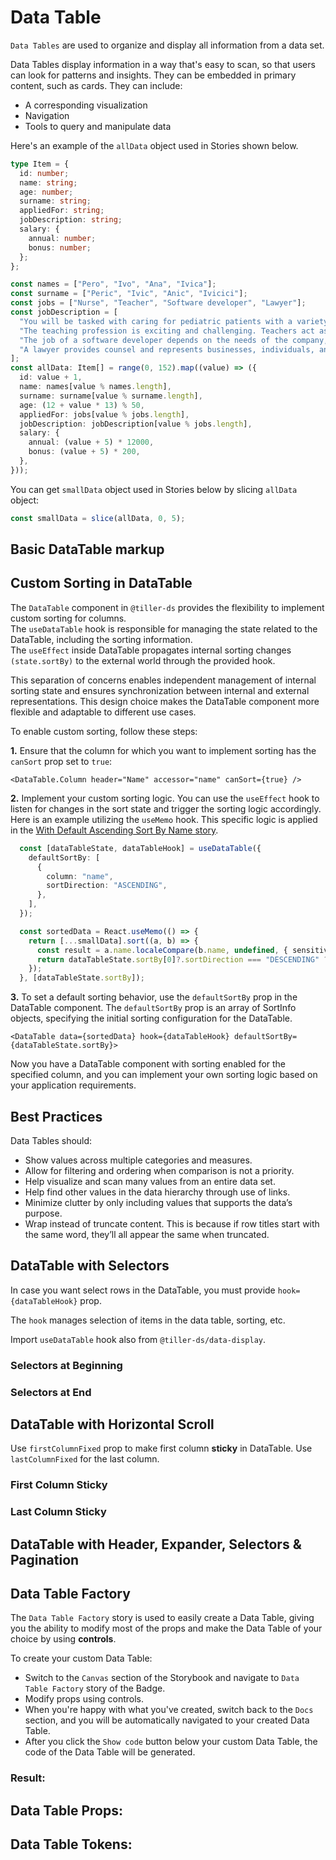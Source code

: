 

# Data Table

`Data Tables` are used to organize and display all information from a data set.

Data Tables display information in a way that's easy to scan, so that users can look for patterns and insights. They can be embedded in primary content, such as cards. They can include:

- A corresponding visualization
- Navigation
- Tools to query and manipulate data

Here's an example of the `allData` object used in Stories shown below.

```ts
type Item = {
  id: number;
  name: string;
  age: number;
  surname: string;
  appliedFor: string;
  jobDescription: string;
  salary: {
    annual: number;
    bonus: number;
  };
};

const names = ["Pero", "Ivo", "Ana", "Ivica"];
const surname = ["Peric", "Ivic", "Anic", "Ivicici"];
const jobs = ["Nurse", "Teacher", "Software developer", "Lawyer"];
const jobDescription = [
  "You will be tasked with caring for pediatric patients with a variety of health conditions and challenges as well as collaborating with physicians to provide the highest-quality care possible to each individual. As a registered nurse on staff, you will communicate orders to medical assistants and other team members and coordinate with staff and families to ensure the adherence to the attending physician’s instructions as well as proper care and disease control practices.",
  "The teaching profession is exciting and challenging. Teachers act as role models, mentors, caregivers and advisers. They can have a profound effect on the lives of their students.",
  "The job of a software developer depends on the needs of the company, organization or team they are on. Some build and maintain systems that run devices and networks. Others develop applications that make it possible for people to perform specific tasks on computers, cellphones or other devices.",
  "A lawyer provides counsel and represents businesses, individuals, and government agencies in legal matters and disputes. A lawyer'ss main duties are to uphold the law while protecting a client's rights. Lawyers advise, research, and collect evidence or information, draft legal documents such as contracts, divorces, or real estate transactions, and defend or prosecute in court",
];
const allData: Item[] = range(0, 152).map((value) => ({
  id: value + 1,
  name: names[value % names.length],
  surname: surname[value % surname.length],
  age: (12 + value * 13) % 50,
  appliedFor: jobs[value % jobs.length],
  jobDescription: jobDescription[value % jobs.length],
  salary: {
    annual: (value + 5) * 12000,
    bonus: (value + 5) * 200,
  },
}));
```

You can get `smallData` object used in Stories below by slicing `allData` object:
```ts
const smallData = slice(allData, 0, 5);
```

## Basic DataTable markup

<Canvas>
  <Story id="component-library-data-display-datatable--simple" />
</Canvas>

## Custom Sorting in DataTable

The `DataTable` component in `@tiller-ds` provides the flexibility to implement custom sorting for columns. <br/>
The `useDataTable` hook is responsible for managing the state related to the DataTable, including the sorting information.<br/>
The `useEffect` inside DataTable propagates internal sorting changes `(state.sortBy)` to the external world through the provided hook.

This separation of concerns enables independent management of internal sorting state and ensures synchronization between internal and external representations. This design choice makes the DataTable component more flexible and adaptable to different use cases.

To enable custom sorting, follow these steps:

**1.** Ensure that the column for which you want to implement sorting has the `canSort` prop set to `true`:
```tsx
<DataTable.Column header="Name" accessor="name" canSort={true} />
```

**2.** Implement your custom sorting logic. You can use the `useEffect` hook to listen for changes in the sort state and trigger the sorting logic accordingly.
Here is an example utilizing the `useMemo` hook. This specific logic is applied in the [With Default Ascending Sort By Name story](https://croz-ltd.github.io/tiller/?path=/story/component-library-data-display-datatable--with-default-ascending-sort-by-name).
```ts
  const [dataTableState, dataTableHook] = useDataTable({
    defaultSortBy: [
      {
        column: "name",
        sortDirection: "ASCENDING",
      },
    ],
  });

  const sortedData = React.useMemo(() => {
    return [...smallData].sort((a, b) => {
      const result = a.name.localeCompare(b.name, undefined, { sensitivity: 'base' });
      return dataTableState.sortBy[0]?.sortDirection === "DESCENDING" ? -result : result;
    });
  }, [dataTableState.sortBy]);
```

**3.** To set a default sorting behavior, use the `defaultSortBy` prop in the DataTable component. The `defaultSortBy` prop is an array of SortInfo objects, specifying the initial sorting configuration for the DataTable.
```tsx
<DataTable data={sortedData} hook={dataTableHook} defaultSortBy={dataTableState.sortBy}>
```

Now you have a DataTable component with sorting enabled for the specified column, and you can implement your own sorting logic based on your application requirements.

## Best Practices

Data Tables should:

- Show values across multiple categories and measures.
- Allow for filtering and ordering when comparison is not a priority.
- Help visualize and scan many values from an entire data set.
- Help find other values in the data hierarchy through use of links.
- Minimize clutter by only including values that supports the data’s purpose.
- Wrap instead of truncate content. This is because if row titles start with the same word, they’ll all appear the same when truncated.


## DataTable with Selectors

In case you want select rows in the DataTable, you must provide `hook={dataTableHook}` prop.

The `hook` manages selection of items in the data table, sorting, etc.

Import `useDataTable` hook also from `@tiller-ds/data-display`.

### Selectors at Beginning

<Canvas>
  <Story id="component-library-data-display-datatable--with-selector-at-beginning" />
</Canvas>

### Selectors at End

<Canvas>
  <Story id="component-library-data-display-datatable--with-selector-at-end" />
</Canvas>

## DataTable with Horizontal Scroll

<Canvas>
  <Story id="component-library-data-display-datatable--with-horizontal-scroll" />
</Canvas>

Use `firstColumnFixed` prop to make first column **sticky** in DataTable. Use `lastColumnFixed` for the last column.

### First Column Sticky

<Canvas>
  <Story id="component-library-data-display-datatable--with-horizontal-scroll-and-first-column-fixed" />
</Canvas>

### Last Column Sticky

<Canvas>
  <Story id="component-library-data-display-datatable--with-horizontal-scroll-and-last-column-fixed" />
</Canvas>

## DataTable with Header, Expander, Selectors & Pagination

<Canvas>
  <Story id="component-library-data-display-datatable--kitchen-sink" />
</Canvas>

## Data Table Factory

The `Data Table Factory` story is used to easily create a Data Table, giving you the
ability to modify most of the props and make the Data Table of your choice by
using **controls**.

To create your custom Data Table: <br />

- Switch to the `Canvas` section of the Storybook and navigate to `Data Table Factory` story
of the Badge.
- Modify props using controls.
- When you're happy with what you've created, switch back to the `Docs` section, and you will be automatically
navigated to your created Data Table.
- After you click the `Show code` button below your custom Data Table, the code of the Data Table will be generated.

### Result:

<Canvas>
  <Story id="component-library-data-display-datatable--data-table-factory" />
</Canvas>

<Stories title="All Stories" />

## Data Table Props:

<ArgsTable of={DataTable} />

## Data Table Tokens:
<ThemeTokens component="DataTable"/>
